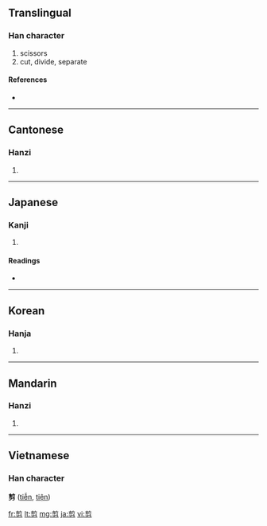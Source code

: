 ==Translingual==

===Han character===
{{Han char|rn=18|rad=刀|as=09|sn=11|four=8022<sub>7</sub>|canj=廿月弓竹 (TBNH)}}

# scissors
# cut, divide, separate

====References====
* {{Han ref|kx=0142.130|dkj=02088|dj=0322.010|hdz=10347.090|uh=526A|ud=21098|bh=B0C5|bd=45253}}

----

==Cantonese==

===Hanzi===
{{yue-hanzi|jyut=|y=jin2}}

# {{defn|Cantonese}}

----

==Japanese==

===Kanji===
{{ja-kanji|grade=|rs=刀09}}

# {{defn|Japanese}} <!-- line may be deleted if/when POS headers are added -->

====Readings====
* {{ja-readings|on=[[せん]] (sen)|kun=[[きる]] (kiru)}}

----

==Korean==

===Hanja===
{{ko-hanja|hangeul=전|rv=jeon|mr=chŏn}}

# {{defn|Korean}}

----

==Mandarin==

===Hanzi===
{{cmn-hanzi|pin=[[jiǎn]] ([[jian3]])|wg=chien<sup>3</sup>}}

# {{defn|Mandarin}}

----

==Vietnamese==
===Han character===
'''剪''' ([[tiễn]], [[tiện]])

[[fr:剪]]
[[lt:剪]]
[[mg:剪]]
[[ja:剪]]
[[vi:剪]]